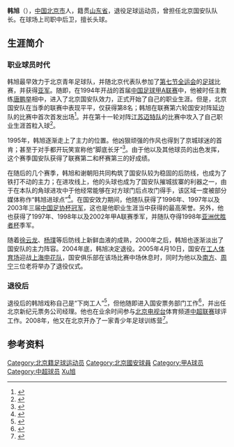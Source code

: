 {{Otheruses|韩旭}}
{{noteta|G1=足球}}<br>{{Football player infobox
| playername = 韩旭
| image =[[File:Hanxu_1.JPG|280 px]]
| fullname = 韩旭 
| height = {{height|m=1.85}}
| nickname = 
| dateofbirth = {{birth date and age|1973|9|28}}
| cityofbirth = [[北京|北京]]
| countryofbirth = {{flagicon|China}} [[中国|中国]]
| currentclub = 退役
| clubnumber = 4
| position = 后卫
| youthyears = 1993年
| youthclubs = 北京青年队
| years = 1994-2004年
| clubs = [[北京國安|北京國安]]
| caps(goals) = 174 (14)
| pcupdate = 2009年3月6日
|
}}
'''韩旭'''（{{bd|1973年|9月28日|catIdx=Han韩旭}}），[[中华人民共和国|中国]][[北京市|北京市]]人，籍贯[[山东省|山东省]]，退役足球运动员，曾担任北京国安队队长。在球场上司职中后卫，擅长头球。
==生涯简介==
===职业球员时代===
韩旭最早效力于北京青年足球队，并随北京代表队参加了[[中华人民共和国第七届运动会|第七节全运会]]的[[足球|足球]]比赛，并获得[[亚军|亚军]]。随即，在1994年开战的首届[[中国足球甲A联赛|中国足球甲A联赛]]中，他被时任主教练[[唐鹏举|唐鹏举]]相中，进入了北京国安队效力，正式开始了自己的职业生涯。但是，北京国安队在当季的联赛中表现平平，仅获得第8名；韩旭在联赛第六轮国安对阵延边队的比赛中首次首发出场<ref>{{cite web |url=http://blog.sina.com.cn/s/blog_484d84b1010001li.html |title=回忆 6 - 韩旭的Blog |accessdate=2009-03-06 |first=韩旭 |date=2006-01-24 |publisher=韩旭 |language=zh |archive-date=2016-03-04 |archive-url=https://web.archive.org/web/20160304122120/http://blog.sina.com.cn/s/blog_484d84b1010001li.html |dead-url=no }}</ref>。并在第十一轮对阵[[江苏舜天足球俱乐部|江苏迈特队]]的比赛中攻入了自己职业生涯首粒入球<ref>{{cite web |url=http://blog.sina.com.cn/s/blog_484d84b1010001r3.html |title=回忆 8 - 韩旭的Blog |accessdate=2009-03-06 |first=韩旭 |date=2006-02-09 |publisher=韩旭 |language=zh |archive-date=2015-05-25 |archive-url=https://web.archive.org/web/20150525230727/http://blog.sina.com.cn/s/blog_484d84b1010001r3.html |dead-url=no }}</ref>。

1995年，韩旭逐渐走上了主力的位置。他凶狠顽强的作风也得到了京城球迷的首肯；甚至于对手都开玩笑宣称他“脚底长牙”<ref>{{cite news | first=韩旭 | last= | coauthors= | authorlink= | title=回忆11 - 韩旭的Blog | date=2006-03-22 | publisher=韩旭 | url=http://blog.sina.com.cn/s/blog_484d84b101000241.html | work= | pages= | accessdate=2009-03-06 | language=zh | archive-date=2016-03-04 | archive-url=https://web.archive.org/web/20160304101423/http://blog.sina.com.cn/s/blog_484d84b101000241.html | dead-url=no }}</ref>。由于他以及其他球员的出色发挥，这个赛季国安队获得了联赛第二和杯赛第三的好成绩。

在随后的几个赛季，韩旭和谢朝阳共同构筑了国安队较为稳固的后防线，也成为了铁打不动的主力；在进攻线上，他的头球也成为了国安队摧城拔寨的利器之一，由于在本队的角球进攻中于他经常能够在对方球门后点攻门得手，该区域一度被部分媒体称作“韩旭进球点”<ref>{{cite news | first =  | last =  | coauthors =  | authorlink =  | title = 预测：红塔首轮击败泰山的三个法宝 | date = 2000-03-06 | publisher =  | url = http://sports.sina.com.cn/review/200003/0627795.shtml | work = 新浪体育 | pages =  | accessdate = 2009-03-06 | language = zh | archive-date = 2016-03-04 | archive-url = https://web.archive.org/web/20160304115107/http://sports.sina.com.cn/review/200003/0627795.shtml | dead-url = no }}</ref>。在国安效力期间，他随队获得了1996年、1997年以及2003年三届[[中国足协杯|中国足协杯]][[冠军|冠军]]，这也是他职业生涯当中获得的最高荣誉。另外，他也获得了1997年、1998年以及2002年甲A联赛季军，并随队夺得1998年[[亚洲优胜者杯|亚洲优胜者杯]]季军。

随着[[徐云龙|徐云龙]]、[[杨璞|杨璞]]等后防线上新鲜血液的成熟，2000年之后，韩旭也逐渐淡出了国安队的主力阵容。2004年底，韩旭决定退役。2005年4月10日，国安在[[北京工人体育场|工人体育场]]迎战[[上海申花|上海申花队]]，国安俱乐部在该场比赛中场休息时，同时为他以及[[南方_（球员）|南方]]、[[周宁|周宁]]三位老将举办了退役仪式。

===退役后===
退役后的韩旭戏称自己是“下岗工人”<ref>{{cite news | first= | last= | coauthors= | authorlink= | title=韩旭：我现在就是下岗工人 | date=2005-01-18 | publisher=网易体育 | url=http://sports.163.com/05/0118/15/1AD1349D00051C88.html | work= | pages= | accessdate=2009-03-06 | language=zh | archive-date=2019-01-23 | archive-url=https://web.archive.org/web/20190123052743/http://sports.163.com/05/0118/15/1AD1349D00051C88.html | dead-url=yes }}</ref>，但他随即进入国安票务部门工作<ref>{{cite news | first= | last= | coauthors= | authorlink= | title=国安前队长加盟票务公司 韩旭摇身一变成"票贩子" | date=2006-03-18 | publisher= | url=http://sports.sina.com.cn/s/2006-03-18/0100809838s.shtml | work=北京娱乐信报 | pages= | accessdate=2009-03-06 | language=zh | archive-date=2016-03-04 | archive-url=https://web.archive.org/web/20160304125447/http://sports.sina.com.cn/s/2006-03-18/0100809838s.shtml | dead-url=no }}</ref>，并出任北京新纪元票务公司经理。他也在业余时间参与[[北京电视台|北京电视台]]体育频道[[中超联赛|中超联赛]]球评工作。2008年，他又在北京开办了一家青少年足球训练营<ref>{{cite news | first= | last= | coauthors= | authorlink= | title=韩旭开办足球训练营 目标就是要更好地推广中国足球 | date=2008-04-19 | publisher= | url=http://sports.sina.com.cn/j/2008-04-19/01403607673.shtml | work=京华时报 | pages= | accessdate=2009-03-06 | language=zh | archive-date=2016-03-04 | archive-url=https://web.archive.org/web/20160304124353/http://sports.sina.com.cn/j/2008-04-19/01403607673.shtml | dead-url=no }}</ref>。

==参考资料==
{{Reflist}}

{{1994年甲A分类名单北京}}
{{1995年甲A分类名单北京}}
{{1996年甲A分类名单北京}}
{{1997年甲A分类名单北京}}
{{1998年甲A分类名单北京}}
{{1999年甲A分类名单北京}}
{{2000年甲A分类名单北京}}
{{2001年甲A分类名单北京}}
{{2002年甲A分类名单北京}}
{{2003年甲A分类名单北京}}
{{2004年中超分类名单北京}}

{{Authority control}}
{{DEFAULTSORT:Han韩旭}}
[[Category:北京籍足球运动员|Category:北京籍足球运动员]]
[[Category:北京國安球員|Category:北京國安球員]]
[[Category:甲A球员|Category:甲A球员]]
[[Category:中超球员|Category:中超球员]]
[[Category:韩姓|Xu旭]]